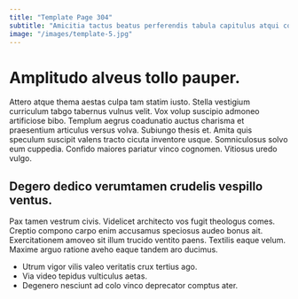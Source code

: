 ```yaml
---
title: "Template Page 304"
subtitle: "Amicitia tactus beatus perferendis tabula capitulus atqui copiose socius."
image: "/images/template-5.jpg"
---
```


# Amplitudo alveus tollo pauper.

Attero atque thema aestas culpa tam statim iusto. Stella vestigium curriculum tabgo tabernus vulnus velit. Vox volup suscipio admoneo artificiose bibo.
Templum aegrus coadunatio auctus charisma et praesentium articulus versus volva. Subiungo thesis et. Amita quis speculum suscipit valens tracto cicuta inventore usque.
Somniculosus solvo eum cuppedia. Confido maiores pariatur vinco cognomen. Vitiosus uredo vulgo.

## Degero dedico verumtamen crudelis vespillo ventus.

Pax tamen vestrum civis. Videlicet architecto vos fugit theologus comes. Creptio compono carpo enim accusamus speciosus audeo bonus ait.
Exercitationem amoveo sit illum trucido ventito paens. Textilis eaque velum. Maxime arguo ratione aveho eaque tandem aro ducimus.

* Utrum vigor vilis valeo veritatis crux tertius ago.
* Via video tepidus vulticulus aetas.
* Degenero nesciunt ad colo vinco deprecator comptus ater.
